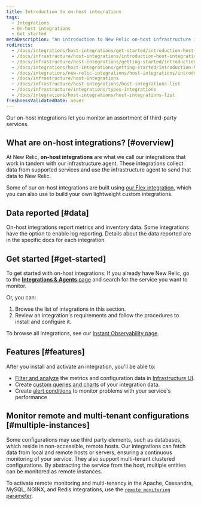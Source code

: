 ```yaml
---
title: Introduction to on-host integrations
tags:
  - Integrations
  - On-host integrations
  - Get started
metaDescription: "An introduction to New Relic on-host infrastructure integrations, which instrument and report data from various third-party services."
redirects:
  - /docs/integrations/host-integrations/get-started/introduction-host-integrations
  - /docs/infrastructure/host-integrations/introduction-host-integrations
  - /docs/infrastructure/host-integrations/getting-started/introduction-host-integrations
  - /docs/integrations/host-integrations/getting-started/introduction-host-integrations
  - /docs/integrations/new-relic-integrations/host-integrations/introduction-host-integrations
  - /docs/infrastructure/host-integrations
  - /docs/infrastructure/host-integrations/host-integrations-list
  - /docs/infrastructure/integrations/types-integrations
  - /docs/integrations/host-integrations/host-integrations-list
freshnessValidatedDate: never
---
```


Our on-host integrations let you monitor an assortment of third-party services.

## What are on-host integrations? [#overview]

At New Relic, <DNT>**on-host integrations**</DNT> are what we call our integrations that work in tandem with our infrastructure agent. These integrations collect data from supported services and use the infrastructure agent to send that data to New Relic.

Some of our on-host integrations are built using [our Flex integration](/docs/infrastructure/host-integrations/host-integrations-list/flex-integration-tool-build-your-own-integration), which you can also use to build your own lightweight custom integrations.

## Data reported [#data]

On-host integrations report metrics and inventory data. Some integrations have the option to enable log reporting. Details about the data reported are in the specific docs for each integration.

## Get started [#get-started]

To get started with on-host integrations: If you already have New Relic, go to the [<DNT>**Integrations & Agents**</DNT> page](https://one.newrelic.com/marketplace) and search for the service you want to monitor.

Or, you can:

1. Browse the list of integrations in this section.
2. Review an integration's requirements and follow the procedures to install and configure it.

To browse all integrations, see our [Instant Observability page](https://newrelic.com/instant-observability).

## Features [#features]

After you install and activate an integration, you'll be able to:

* [Filter and analyze](/docs/infrastructure/integrations/find-use-infrastructure-integration-data) the metrics and configuration data in [Infrastructure UI](/docs/infrastructure/new-relic-infrastructure/getting-started/introduction-new-relic-infrastructure).
* Create [custom queries and charts](/docs/using-new-relic/data/understand-data/query-new-relic-data) of your integration data.
* Create [alert conditions](/docs/alerts/new-relic-alerts/getting-started/alerts-glossary#alert-condition) to monitor problems with your service's performance

## Monitor remote and multi-tenant configurations [#multiple-instances]

Some configurations may use third party elements, such as databases, which reside in non-accessible, remote hosts. Our integrations can fetch data from local and remote hosts or servers, ensuring a continuous monitoring of your service. They also support multi-tenant clustered configurations. By abstracting the service from the host, multiple entities can be monitored as remote instances.

To activate remote monitoring and multi-tenancy in the Apache, Cassandra, MySQL, NGINX, and Redis integrations, use the [`remote_monitoring` parameter](/docs/infrastructure/host-integrations/understand-use-data/remote-monitoring-host-integrations).
